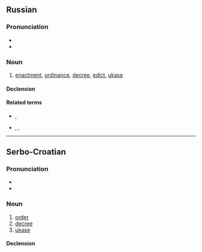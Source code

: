 ==Russian==

===Pronunciation===
* {{ru-IPA|ука́з}}
* {{audio|Ru-указ.ogg|audio|lang=ru}}

===Noun===
{{ru-noun+|ука́з}}

# [[enactment]], [[ordinance]], [[decree]], [[edict]], [[ukase]]
#: {{ux|ru|ты ему не '''указ'''|You can't lay down the law for him (''or'' you are no '''authority''' for him).}}

====Declension====
{{ru-noun-table|ука́з}}

====Related terms====
* {{l|ru|ука́зывать|g=impf}}, {{l|ru|указа́ть|g=pf}}
* {{l|ru|указа́ние|g=n}}, {{l|ru|ука́зка|g=f}}, {{l|ru|указа́тель|g=m}}

----

==Serbo-Croatian==

===Pronunciation===
* {{IPA|/ǔːkaːz/|lang=sh}}
* {{hyphenation|у|каз|lang=sh}}

===Noun===
{{sh-noun|g=m|head=у́ка̄з}}

# [[order]]
# [[decree]]
# [[ukase]]

====Declension====
{{sh-decl-noun|sc=Cyrl
|указ|укази
|указа|указа
|указу|указима
|указ|указе
|указу / указе|укази
|указу|указима
|указом|указима
}}